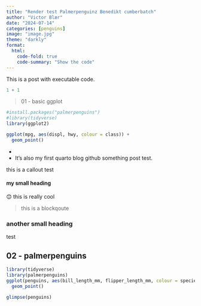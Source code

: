 ```yaml
---
title: "Render test Palmerpenguinz Benedikt cumberbatch"
author: "Victor Blær"
date: "2024-07-14"
categories: [penguins]
image: "image.jpg"
theme: "darkly"
format:
  html:
    code-fold: true
    code-summary: "Show the code"
---
```


This is a post with executable code.

```r
1 + 1
```

> 01 - basic ggplot

```r
#install.packages("palmerpenguins")
#library(tidyverse)
library(ggplot2)

ggplot(mpg, aes(displ, hwy, colour = class)) + 
  geom_point()
```

-   

-   It's also my first quarto blog github something post test.

::: callout-note
this is a callout test
:::

#### my small heading

😊 this is really cool

> this is a blockqoute

### another small heading

test

## 02 - palmerpenguins

```r
library(tidyverse)
library(palmerpenguins)
ggplot(penguins, aes(bill_length_mm, flipper_length_mm, colour = species)) + 
  geom_point()

```

```r
glimpse(penguins)
```
